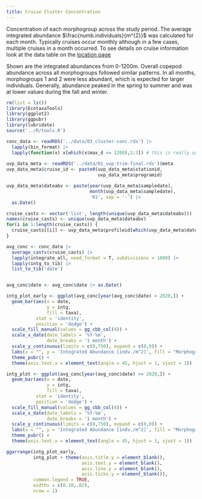 ```yaml
---
title: Cruise Cluster Concentration
---
```


Concentration of each morphogroup across the study period. The average integrated abundance $\frac{numb.individuals}{m^{2}}$ was calculated for each month. Typically cruises occur monthly although in a few cases, multiple cruises in a month occurred. To see details on cruise information look at the data table on the [location page](./main_00_CTD-UVP-map.html)

Shown are the integrated abundances from 0-1200m. Overall copepod abundance across all morphogroups followed similar patterns. In all months, morphogroups 1 and 2 were less abundant, which is expected for larger individuals. Generally, abundance peaked in the spring to summer and was at lower values during the fall and winter.

```r
rm(list = ls())
library(EcotaxaTools)
library(ggplot2)
library(ggpubr)
library(lubridate)
source('../R/tools.R')

conc_data <- readRDS('../data/03_cluster-conc.rds') |> 
  lapply(bin_format) |> 
  lapply(function(x) x[which(x$max_d <= 1200),1:3]) # this is really ugly bug fix 1:3, need to fix in package
  
uvp_data_meta <- readRDS('../data/01_uvp-trim-final.rds')$meta
uvp_data_meta$cruise_id <- paste0(uvp_data_meta$stationid,
                                  uvp_data_meta$programid)

uvp_data_meta$dateabv <- paste(year(uvp_data_meta$sampledate),
                               month(uvp_data_meta$sampledate),
                               '01', sep = '-') |> 
  as.Date()

cruise_casts <- vector('list', length(unique(uvp_data_meta$dateabv)))
names(cruise_casts) <- unique(uvp_data_meta$dateabv)
for(i in 1:length(cruise_casts)) {
  cruise_casts[[i]] <- uvp_data_meta$profileid[which(uvp_data_meta$dateabv == names(cruise_casts)[i])]
}

avg_conc <- conc_data |> 
  average_casts(cruise_casts) |> 
  lapply(integrate_all, need_format = T, subdivisions = 1000) |> 
  lapply(intg_to_tib) |> 
  list_to_tib('date')


avg_conc$date <- avg_conc$date |> as.Date()

intg_plot_early <- ggplot(avg_conc[year(avg_conc$date) < 2020,]) +
  geom_bar(aes(x = date,
               y = intg,
               fill = taxa),
           stat = 'identity',
           position = 'dodge') +
  scale_fill_manual(values = gg_cbb_col(4)) +
  scale_x_date(date_labels = '%Y-%m',
               date_breaks = '1 month') +
  scale_y_continuous(limits = c(0,750), expand = c(0,0)) +
  labs(x = "", y = 'Integrated Abundance [indv./m^2]', fill = "Morphogroup") + 
  theme_pubr() +
  theme(axis.text.x = element_text(angle = 45, hjust = 1, vjust = 1))

intg_plot <- ggplot(avg_conc[year(avg_conc$date) >= 2020,]) +
  geom_bar(aes(x = date,
               y = intg,
               fill = taxa),
           stat = 'identity',
           position = 'dodge') +
  scale_fill_manual(values = gg_cbb_col(4)) +
  scale_x_date(date_labels = '%Y-%m',
               date_breaks = '1 month') +
  scale_y_continuous(limits = c(0,750), expand = c(0,0)) +
  labs(x = "", y = 'Integrated Abundance [indv./m^2]', fill = "Morphogroup") + 
  theme_pubr() +
  theme(axis.text.x = element_text(angle = 45, hjust = 1, vjust = 1))

ggarrange(intg_plot_early,
          intg_plot + theme(axis.title.y = element_blank(),
                            axis.text.y = element_blank(),
                            axis.line.y = element_blank(),
                            axis.ticks.y = element_blank()),
          common.legend = TRUE,
          widths = c(0.18,.82),
          nrow = 1)
```